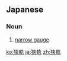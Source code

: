 ==Japanese==
{{ja-kanjitab|きょう|き|yomi=o}}

===Noun===
{{ja-noun|きょうき|kyu=}}

# [[narrow gauge]]

[[ko:狭軌]]
[[ja:狭軌]]
[[zh:狭軌]]